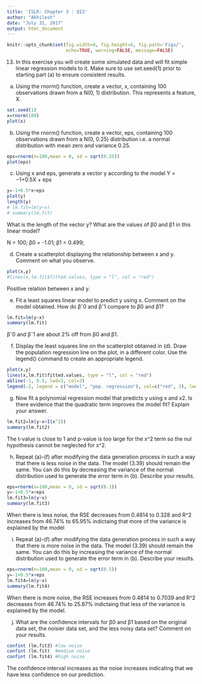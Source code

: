 ---
title: 'ISLR: Chapter 3 : Q13'
author: "Akhilesh"
date: "July 31, 2017"
output: html_document
---

```{r global_options, include=FALSE}
knitr::opts_chunk$set(fig.width=8, fig.height=6, fig.path='Figs/',
                      echo=TRUE, warning=FALSE, message=FALSE)
```

13. In this exercise you will create some simulated data and will fit simple linear regression models to it. Make sure to use set.seed(1) prior to starting part (a) to ensure consistent results.


(a) Using the rnorm() function, create a vector, x, containing 100 observations drawn from a N(0, 1) distribution. This represents a feature, X.

```{r q13a,include=TRUE, echo=TRUE}
set.seed(1)
x=rnorm(100)
plot(x)
```

(b) Using the rnorm() function, create a vector, eps, containing 100
observations drawn from a N(0, 0.25) distribution i.e. a normal
distribution with mean zero and variance 0.25.
```{r q13b,include=TRUE, echo=TRUE}
eps=rnorm(n=100,mean = 0, sd = sqrt(0.25))
plot(eps)
```

(c) Using x and eps, generate a vector y according to the model
Y = −1+0.5X + eps

```{r q13c,include=TRUE, echo=TRUE}
y=-1+0.5*x+eps
plot(y)
length(y)
# lm.fit=lm(y~x)
# summary(lm.fit)
```

What is the length of the vector y? What are the values of β0
and β1 in this linear model?

N = 100; β0 = -1.01; β1 = 0.499;

(d) Create a scatterplot displaying the relationship between x and y. Comment on what you observe.

```{r q13d,include=TRUE, echo=TRUE}
plot(x,y)
#lines(x,lm.fit$fitted.values, type = "l", col = "red")
```

Positive relation between x and y.

(e) Fit a least squares linear model to predict y using x. Comment on the model obtained. How do βˆ0 and βˆ1 compare to β0 and β1?

```{r q13e,include=TRUE, echo=TRUE}
lm.fit=lm(y~x)
summary(lm.fit)
```

βˆ0 and βˆ1 are about 2% off from β0 and β1.

(f) Display the least squares line on the scatterplot obtained in (d). Draw the population regression line on the plot, in a different color. Use the legend() command to create an appropriate legend.

```{r q13f,include=TRUE, echo=TRUE}
plot(x,y)
lines(x,lm.fit$fitted.values, type = "l", col = "red")
abline(-1, 0.5, lwd=3, col=3)
legend(-2, legend = c("model", "pop. regression"), col=c("red", 3), lwd=3)
```

(g) Now fit a polynomial regression model that predicts y using x and x2. Is there evidence that the quadratic term improves the model fit? Explain your answer.

```{r q13g,include=TRUE, echo=TRUE}
lm.fit2=lm(y~x+I(x^2))
summary(lm.fit2)
```

The t-value is close to 1 and p-value is too large for the x^2 term so the nul hypothesis cannot be neglected for x^2.

(h) Repeat (a)–(f) after modifying the data generation process in such a way that there is less noise in the data. The model (3.39) should remain the same. You can do this by decreasing the variance of the normal distribution used to generate the error term  in (b). Describe your results.

```{r q13h, include=TRUE, echo=TRUE}
eps=rnorm(n=100,mean = 0, sd = sqrt(0.1))
y=-1+0.5*x+eps
lm.fit3=lm(y~x)
summary(lm.fit3)
```

When there is less noise, the RSE decreases from 0.4814 to 0.328 and R^2 increases from 46.74% to 65.95% indictaing that more of the variance is explained by the model


(i) Repeat (a)–(f) after modifying the data generation process in such a way that there is more noise in the data. The model (3.39) should remain the same. You can do this by increasing the variance of the normal distribution used to generate the error term  in (b). Describe your results.

```{r q13i, include=TRUE, echo=TRUE}
eps=rnorm(n=100,mean = 0, sd = sqrt(0.5))
y=-1+0.5*x+eps
lm.fit4=lm(y~x)
summary(lm.fit4)
```

When there is more noise, the RSE increases from 0.4814 to 0.7039 and R^2 decreases from 46.74% to 25.87% indictaing that less of the variance is explained by the model.

(j) What are the confidence intervals for β0 and β1 based on the original data set, the noisier data set, and the less noisy data set? Comment on your results.


```{r q13j, include=TRUE, echo=TRUE}
confint (lm.fit3) #low noise
confint (lm.fit)  #medium noise
confint (lm.fit4) #high noise
```


The confidence interval increases as the noise increases indicating that we have less confidence on our prediction.
